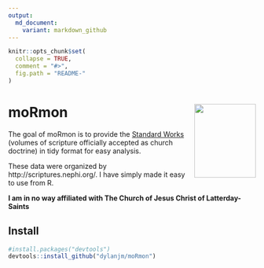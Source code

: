 ```yaml
---
output:
  md_document:
    variant: markdown_github
---
```


<!-- README.md is generated from README.Rmd. Please edit that file -->

```r
knitr::opts_chunk$set(
  collapse = TRUE,
  comment = "#>",
  fig.path = "README-"
)
```

moRmon <img src="man/figures/hex_moroni.png" align="right" height="150" width="125"/>
===================================================================

The goal of moRmon is to provide the [Standard Works](https://www.lds.org/topics/standard-works) (volumes of scripture officially accepted as church doctrine) in tidy format for easy analysis. 

These data were organized by http://scriptures.nephi.org/. I have simply made it easy to use from R. 

__I am in no way affiliated with The Church of Jesus Christ of Latterday-Saints__

## Install

```r
#install.packages("devtools")
devtools::install_github("dylanjm/moRmon")
```

